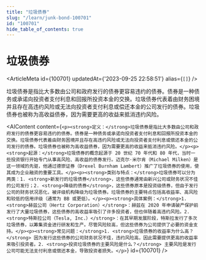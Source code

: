 ```yaml
---
title: "垃圾债券"
slug: "/learn/junk-bond-100701"
id: "100701"
hide_table_of_contents: true
---
```



# 垃圾债券

<ArticleMeta id={100701} updatedAt={'2023-09-25 22:58:51'} alias={`[]`} />
<div className='border-solid border-b border-t-0 my-4 border-[var(--ifm-color-gray-300)]' />

垃圾债券是指比大多数由公司和政府发行的债券更容易违约的债券。债券是一种债务或承诺向投资者支付利息和回报所投资本金的交换。垃圾债券代表着由财务困境并且存在高违约风险或无法向投资者支付利息或偿还本金的公司发行的债券。垃圾债券也被称为高收益债券，因为需要更高的收益来抵消违约风险。

<AIContent content={`<p><strong>定义：</strong>垃圾债券是指比大多数由公司和政府发行的债券更容易违约的债券。债券是一种债务或承诺向投资者支付利息和回报所投资本金的交换。垃圾债券代表着由财务困境并且存在高违约风险或无法向投资者支付利息或偿还本金的公司发行的债券。垃圾债券也被称为高收益债券，因为需要更高的收益来抵消违约风险。</p><p><strong>起源：</strong>垃圾债券的概念起源于 20 世纪 70 年代和 80 年代，当时一些投资银行开始专门从事高风险、高收益的债券发行。迈克尔·米尔肯（Michael Milken）是这一领域的先驱，他通过德崇证券（Drexel Burnham Lambert）推广了垃圾债券的使用，使其成为企业融资的重要工具。</p><p><strong>类别与特点：</strong>垃圾债券可以分为两类：1. <strong>新发行的垃圾债券</strong>，这些债券通常由新兴公司或财务状况不佳的公司发行；2. <strong>降级的债券</strong>，这些债券原本是投资级债券，但由于发行公司的财务状况恶化，被评级机构降级为垃圾债券。垃圾债券的主要特点包括高收益率、高风险和较低的信用评级（通常为 BB 或更低）。</p><p><strong>具体案例：</strong>1. <strong>赫兹公司（Hertz Corporation）</strong>：赫兹在 2020 年申请破产保护前发行了大量垃圾债券，这些债券的高收益率吸引了许多投资者，但也伴随着高违约风险。2. <strong>特斯拉公司（Tesla, Inc.）</strong>：在其早期发展阶段，特斯拉发行了多次垃圾债券，以筹集资金进行研发和生产。尽管风险较高，但这些债券为公司提供了必要的资金支持。</p><p><strong>常见问题：</strong>1. <strong>垃圾债券的收益率为什么高？</strong> 因为发行这些债券的公司财务状况不佳，违约风险高，因此需要提供更高的收益率来吸引投资者。2. <strong>投资垃圾债券的主要风险是什么？</strong> 主要风险是发行公司可能无法支付利息或偿还本金，导致投资者损失。</p>`} id={100701} />
